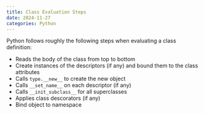 ```yaml
---
title: Class Evaluation Steps
date: 2024-11-27
categories: Python
---
```

Python follows roughly the following steps when evaluating a class definition:

- Reads the body of the class from top to bottom
- Create instances of the descriptors (if any) and bound them to the class
attributes
- Calls `type.__new__` to create the new object
- Calls `__set_name__` on each descriptor (if any)
- Calls `__init_subclass__` for all superclasses
- Applies class descorators (if any)
- Bind object to namespace
